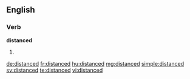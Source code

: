 ==English==

===Verb===
'''distanced'''

# {{past of|distance}}

[[de:distanced]]
[[fr:distanced]]
[[hu:distanced]]
[[mg:distanced]]
[[simple:distanced]]
[[sv:distanced]]
[[te:distanced]]
[[vi:distanced]]